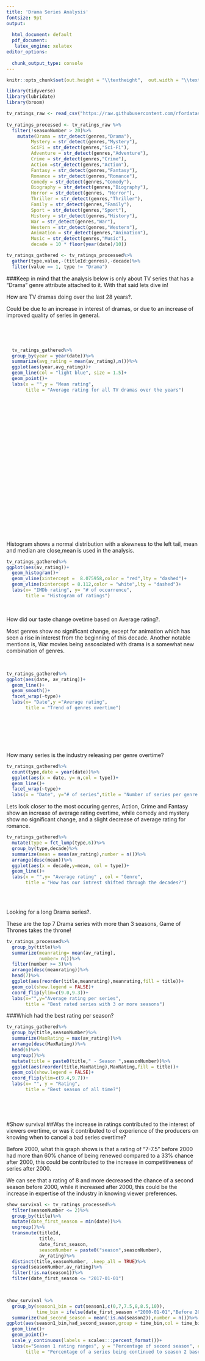 ---
title: 'Drama Series Analysis'
fontsize: 9pt
output:
  
  html_document: default
  pdf_document:
   latex_engine: xelatex
editor_options:
  
  chunk_output_type: console
---

```{r setup, include=FALSE}
knitr::opts_chunk$set(out.height = "\\textheight",  out.width = "\\textwidth",fig.width=9, fig.height=5)
```

```{r include = FALSE}
library(tidyverse)
library(lubridate)
library(broom)

tv_ratings_raw <- read_csv("https://raw.githubusercontent.com/rfordatascience/tidytuesday/master/data/2019/2019-01-08/IMDb_Economist_tv_ratings.csv")
  
tv_ratings_processed <- tv_ratings_raw %>%
  filter(!seasonNumber > 20)%>%
    mutate(Drama = str_detect(genres,"Drama"),
         Mystery = str_detect(genres,"Mystery"),
         SciFi = str_detect(genres,"Sci-Fi"),
         Adventure = str_detect(genres,"Adventure"),
         Crime = str_detect(genres,"Crime"),
         Action =str_detect(genres,"Action"),
         Fantasy = str_detect(genres,"Fantasy"),
         Romance = str_detect(genres,"Romance"),
         Comedy = str_detect(genres,"Comedy"),
         Biography = str_detect(genres,"Biography"),
         Horror = str_detect(genres, "Horror"),
         Thriller = str_detect(genres,"Thriller"),
         Family = str_detect(genres,"Family"),
         Sport = str_detect(genres,"Sport"),
         History = str_detect(genres,"History"),
         War = str_detect(genres,"War"),
         Western = str_detect(genres,"Western"),
         Animation = str_detect(genres,"Animation"),
         Music = str_detect(genres,"Music"),
         decade = 10 * floor(year(date)/10))

tv_ratings_gathered <- tv_ratings_processed%>%
  gather(type,value,-(titleId:genres),-decade)%>%
  filter(value == 1, type != "Drama")

```
###Keep in mind that the analysis below is only about TV series that has a "Drama" genre attribute attached to it. With that said lets dive in!

How are TV dramas doing over the last 28 years?.

Could be due to an increase in interest of dramas, or due to an increase of improved quality of series in general.

&nbsp; 

&nbsp; 



```{r echo = FALSE}
  
  tv_ratings_gathered%>%
  group_by(year = year(date))%>%
  summarize(avg_rating = mean(av_rating),n())%>%
  ggplot(aes(year,avg_rating))+
  geom_line(col = "light blue", size = 1.5)+
  geom_point()+
  labs(x = "",y = "Mean rating",
       title = "Average rating for all TV dramas over the years")
```
&nbsp; 

&nbsp; 

&nbsp; 

&nbsp; 

&nbsp; 

&nbsp; 

&nbsp; 

&nbsp; 

&nbsp; 

&nbsp; 

&nbsp; 

&nbsp; 

Histogram shows a normal distribution with a skewness to the left tail, mean and median are close,mean is used in the analysis.

```{r echo=FALSE, warning= FALSE , message= FALSE}
tv_ratings_gathered%>%
ggplot(aes(av_rating))+
  geom_histogram()+
  geom_vline(xintercept =  8.075958,color = "red",lty = "dashed")+
  geom_vline(xintercept = 8.112,color = "white",lty = "dashed")+
  labs(x= "IMDb rating", y= "# of occurrence", 
       title = "Histogram of ratings")
```
&nbsp; 

How did our taste change ovetime based on Average rating?. 

Most genres show no significant change, except for animation which has seen a rise in interest from the beginning of this decade. Another notable mentions is, War movies being assosciated with drama is a somewhat new combination of genres.

&nbsp; 

```{r echo = FALSE, message = FALSE}
tv_ratings_gathered%>%
ggplot(aes(date, av_rating))+
  geom_line()+
  geom_smooth()+
  facet_wrap(~type)+
  labs(x= "Date",y ="Average rating",
       title = "Trend of genres overtime")

```
&nbsp; 

&nbsp; 

&nbsp; 

How many series is the industry releasing per genre overtime?
```{r echo = FALSE}
tv_ratings_gathered%>%
  count(type,date = year(date))%>%
  ggplot(aes(x = date, y= n,col = type))+
  geom_line()+
  facet_wrap(~type)+
  labs(x = "Date", y="# of series",title = "Number of series per genre being made overtime")

```

Lets look closer to the most occuring genres, Action, Crime and Fantasy show an increase of average rating overtime, while comedy and mystery show no significant change, and a slight decrease of average rating for romance.
```{r echo = FALSE}


tv_ratings_gathered%>%
  mutate(type = fct_lump(type,6))%>%
  group_by(type,decade)%>%
  summarize(mean = mean(av_rating),number = n())%>%
  arrange(desc(mean))%>%
  ggplot(aes(x = decade,y=mean, col = type))+
  geom_line()+
  labs(x = "",y= "Average rating" , col = "Genre",
       title = "How has our intrest shifted through the decades?")
  

```
&nbsp; 

Looking for a long Drama series?.

These are the top 7 Drama series with more than 3 seasons, Game of Thrones takes the throne!
```{r echo = FALSE}
tv_ratings_processed%>%
  group_by(title)%>%
  summarize(meanrating= mean(av_rating),
            number= n())%>%
  filter(number >= 3)%>%
  arrange(desc(meanrating))%>%
  head(7)%>%
  ggplot(aes(reorder(title,meanrating),meanrating,fill = title))+
  geom_col(show.legend = FALSE)+
  coord_flip(ylim=c(9.0,9.3))+
  labs(x="",y="Average rating per series",
       title = "Best rated series with 3 or more seasons")
```

###Which had the best rating per season?
```{r echo = FALSE}
tv_ratings_gathered%>%
  group_by(title,seasonNumber)%>%
  summarize(MaxRating = max(av_rating))%>%
  arrange(desc(MaxRating))%>%
  head(6)%>%
  ungroup()%>%
  mutate(title = paste0(title," - Season ",seasonNumber))%>%
  ggplot(aes(reorder(title,MaxRating),MaxRating,fill = title))+
  geom_col(show.legend = FALSE)+
  coord_flip(ylim=c(9.4,9.7))+
  labs(x= "", y = "Rating",
       title = "Best season of all time?")
              



```

&nbsp; 

#Show survival
##Was the increase in ratings contributed to the interest of viewers overtime, or was it contributed to  of experience of the producers on knowing when to cancel a bad series overtime?

Before 2000, what this graph shows is that a rating of  "7-7.5" before 2000 had more than 60% chance of being renewed compared to a 33% chance after 2000, this could be contributed to the increase in competitiveness of series after 2000.

We can see that a rating of 8 and more decreased the chance of a second season before 2000, while it increased after 2000, this could be the increase in expertise of the industry in knowing viewer preferences.

```{r include= FALSE}
show_survival <- tv_ratings_processed%>%
  filter(seasonNumber <= 2)%>%
  group_by(title)%>%
  mutate(date_first_season = min(date))%>%
  ungroup()%>%
  transmute(titleId,
            title,
            date_first_season,
            seasonNumber = paste0("season",seasonNumber),
            av_rating)%>%
  distinct(title,seasonNumber, .keep_all = TRUE)%>%
  spread(seasonNumber,av_rating)%>%
  filter(!is.na(season1))%>%
  filter(date_first_season <= "2017-01-01")

 
```


```{r echo = FALSE}
show_survival %>%
  group_by(season1_bin = cut(season1,c(0,7,7.5,8,8.5,10)),
           time_bin = ifelse(date_first_season <"2000-01-01","Before 2000","After 2000"))%>%
  summarize(had_second_season = mean(!is.na(season2)),number = n())%>%
ggplot(aes(season1_bin,had_second_season,group = time_bin,col = time_bin))+
  geom_line()+
  geom_point()+
  scale_y_continuous(labels = scales:::percent_format())+
  labs(x="Season 1 rating ranges", y = "Percentage of second season", col = "",
       title = "Percentage of a series being continued to season 2 based on season 1")
```
&nbsp; 

&nbsp; 

&nbsp; 

&nbsp; 

&nbsp; 

&nbsp; 

&nbsp; 

&nbsp; 

&nbsp; 

&nbsp; 

&nbsp; 

&nbsp; 

&nbsp; 

&nbsp; 
Building a logistic regression model and testing it with outside data.

The model shows what we expected, a higher rated series in 1990 had a lower chance of being continued to season 2 than in 2018, this emphasizes the increase in expertise of producers overtime.

```{r echo = FALSE}
new_data <- crossing(year = 1990:2018,
                     season1 = seq(6,9))

show_survival%>%
  mutate(year = year(date_first_season),
         had_second_season = !is.na(season2))%>%
  glm(had_second_season ~ season1 * year ,data = ., family = "binomial")%>%
  augment(newdata = new_data , type.predict = "response")%>%
  ggplot(aes(year, .fitted, color = factor(season1)))+
  geom_line()+
  scale_y_continuous(labels = scales:::percent_format())+
  labs(x ="Date",y = "Percentage of second season", col = "Rating",
       title = "Percentage of season 2 based on rating")
  


  
```

